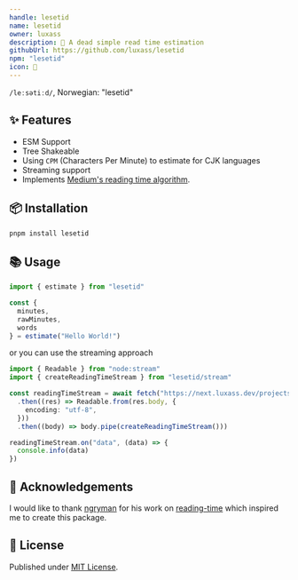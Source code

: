 ```yaml
---
handle: lesetid
name: lesetid
owner: luxass
description: 📖 A dead simple read time estimation
githubUrl: https://github.com/luxass/lesetid
npm: "lesetid"
icon: 📖
---
```


`/leːsətiːd/`, Norwegian: "lesetid"

## ✨ Features

* ESM Support
* Tree Shakeable
* Using `CPM` (Characters Per Minute) to estimate for CJK languages
* Streaming support
* Implements [Medium's reading time algorithm](https://help.medium.com/hc/en-us/articles/214991667-Read-time).

## 📦 Installation

```sh
pnpm install lesetid
```

## 📚 Usage

```ts
import { estimate } from "lesetid"

const {
  minutes,
  rawMinutes,
  words
} = estimate("Hello World!")
```

or you can use the streaming approach

```ts
import { Readable } from "node:stream"
import { createReadingTimeStream } from "lesetid/stream"

const readingTimeStream = await fetch("https://next.luxass.dev/projects/eslint-config/raw")
  .then((res) => Readable.from(res.body, {
    encoding: "utf-8",
  }))
  .then((body) => body.pipe(createReadingTimeStream()))

readingTimeStream.on("data", (data) => {
  console.info(data)
})
```

## 🙌 Acknowledgements

I would like to thank [ngryman](https://github.com/ngryman) for his work on [reading-time](https://github.com/ngryman/reading-time) which inspired me to create this package.

## 📄 License

Published under [MIT License](https://github.com/luxass/lesetid/blob/main/LICENSE).
